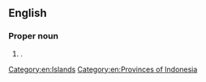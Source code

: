 ==English==
{{wikipedia}}

===Proper noun===
{{en-proper noun|head=[[Riau]] [[island|Islands]]}}

# {{place|en|province|c/Indonesia}}.

[[Category:en:Islands]]
[[Category:en:Provinces of Indonesia]]